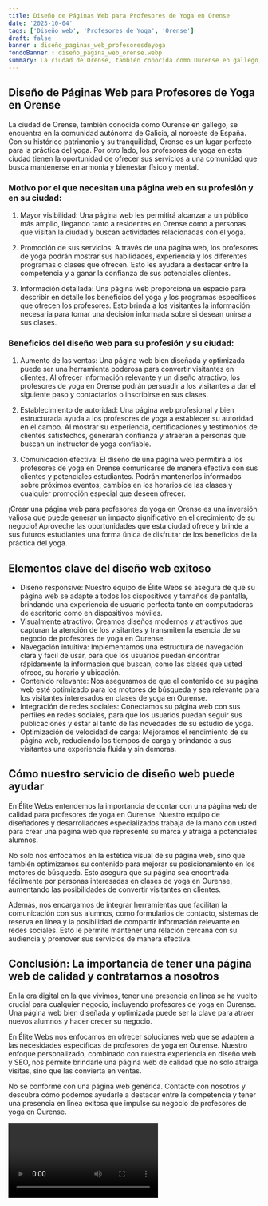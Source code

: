 ```yaml
---
title: Diseño de Páginas Web para Profesores de Yoga en Orense
date: '2023-10-04'
tags: ['Diseño web', 'Profesores de Yoga', 'Orense']
draft: false
banner : diseño_paginas_web_profesoresdeyoga
fondoBanner : diseño_pagina_web_orense.webp
summary: La ciudad de Orense, también conocida como Ourense en gallego, se encuentra en la comunidad autónoma de Galicia, al noroeste de España. Con su histórico patrimonio y su tranquilidad, Orense es un lugar perfecto para la práctica del yoga. Por otro lado, los profesores de yoga en esta ciudad tienen la oportunidad de ofrecer sus servicios a una comunidad que busca mantenerse en armonía y bienestar físico y mental.
---
```


## Diseño de Páginas Web para Profesores de Yoga en Orense

La ciudad de Orense, también conocida como Ourense en gallego, se encuentra en la comunidad autónoma de Galicia, al noroeste de España. Con su histórico patrimonio y su tranquilidad, Orense es un lugar perfecto para la práctica del yoga. Por otro lado, los profesores de yoga en esta ciudad tienen la oportunidad de ofrecer sus servicios a una comunidad que busca mantenerse en armonía y bienestar físico y mental.

### Motivo por el que necesitan una página web en su profesión y en su ciudad:

1. Mayor visibilidad: Una página web les permitirá alcanzar a un público más amplio, llegando tanto a residentes en Orense como a personas que visitan la ciudad y buscan actividades relacionadas con el yoga.

2. Promoción de sus servicios: A través de una página web, los profesores de yoga podrán mostrar sus habilidades, experiencia y los diferentes programas o clases que ofrecen. Esto les ayudará a destacar entre la competencia y a ganar la confianza de sus potenciales clientes.

3. Información detallada: Una página web proporciona un espacio para describir en detalle los beneficios del yoga y los programas específicos que ofrecen los profesores. Esto brinda a los visitantes la información necesaria para tomar una decisión informada sobre si desean unirse a sus clases.

### Beneficios del diseño web para su profesión y su ciudad:

1. Aumento de las ventas: Una página web bien diseñada y optimizada puede ser una herramienta poderosa para convertir visitantes en clientes. Al ofrecer información relevante y un diseño atractivo, los profesores de yoga en Orense podrán persuadir a los visitantes a dar el siguiente paso y contactarlos o inscribirse en sus clases.

2. Establecimiento de autoridad: Una página web profesional y bien estructurada ayuda a los profesores de yoga a establecer su autoridad en el campo. Al mostrar su experiencia, certificaciones y testimonios de clientes satisfechos, generarán confianza y atraerán a personas que buscan un instructor de yoga confiable.

3. Comunicación efectiva: El diseño de una página web permitirá a los profesores de yoga en Orense comunicarse de manera efectiva con sus clientes y potenciales estudiantes. Podrán mantenerlos informados sobre próximos eventos, cambios en los horarios de las clases y cualquier promoción especial que deseen ofrecer.

¡Crear una página web para profesores de yoga en Orense es una inversión valiosa que puede generar un impacto significativo en el crecimiento de su negocio! Aproveche las oportunidades que esta ciudad ofrece y brinde a sus futuros estudiantes una forma única de disfrutar de los beneficios de la práctica del yoga.

<GifSeo />

<Cta />

## Elementos clave del diseño web exitoso

- Diseño responsive: Nuestro equipo de Élite Webs se asegura de que su página web se adapte a todos los dispositivos y tamaños de pantalla, brindando una experiencia de usuario perfecta tanto en computadoras de escritorio como en dispositivos móviles.
- Visualmente atractivo: Creamos diseños modernos y atractivos que capturan la atención de los visitantes y transmiten la esencia de su negocio de profesores de yoga en Ourense.
- Navegación intuitiva: Implementamos una estructura de navegación clara y fácil de usar, para que los usuarios puedan encontrar rápidamente la información que buscan, como las clases que usted ofrece, su horario y ubicación.
- Contenido relevante: Nos aseguramos de que el contenido de su página web esté optimizado para los motores de búsqueda y sea relevante para los visitantes interesados en clases de yoga en Ourense.
- Integración de redes sociales: Conectamos su página web con sus perfiles en redes sociales, para que los usuarios puedan seguir sus publicaciones y estar al tanto de las novedades de su estudio de yoga.
- Optimización de velocidad de carga: Mejoramos el rendimiento de su página web, reduciendo los tiempos de carga y brindando a sus visitantes una experiencia fluida y sin demoras.

## Cómo nuestro servicio de diseño web puede ayudar

En Élite Webs entendemos la importancia de contar con una página web de calidad para profesores de yoga en Ourense. Nuestro equipo de diseñadores y desarrolladores especializados trabaja de la mano con usted para crear una página web que represente su marca y atraiga a potenciales alumnos. 

No solo nos enfocamos en la estética visual de su página web, sino que también optimizamos su contenido para mejorar su posicionamiento en los motores de búsqueda. Esto asegura que su página sea encontrada fácilmente por personas interesadas en clases de yoga en Ourense, aumentando las posibilidades de convertir visitantes en clientes.

Además, nos encargamos de integrar herramientas que facilitan la comunicación con sus alumnos, como formularios de contacto, sistemas de reserva en línea y la posibilidad de compartir información relevante en redes sociales. Esto le permite mantener una relación cercana con su audiencia y promover sus servicios de manera efectiva.

## Conclusión: La importancia de tener una página web de calidad y contratarnos a nosotros

En la era digital en la que vivimos, tener una presencia en línea se ha vuelto crucial para cualquier negocio, incluyendo profesores de yoga en Ourense. Una página web bien diseñada y optimizada puede ser la clave para atraer nuevos alumnos y hacer crecer su negocio.

En Élite Webs nos enfocamos en ofrecer soluciones web que se adapten a las necesidades específicas de profesores de yoga en Ourense. Nuestro enfoque personalizado, combinado con nuestra experiencia en diseño web y SEO, nos permite brindarle una página web de calidad que no solo atraiga visitas, sino que las convierta en ventas.

No se conforme con una página web genérica. Contacte con nosotros y descubra cómo podemos ayudarle a destacar entre la competencia y tener una presencia en línea exitosa que impulse su negocio de profesores de yoga en Ourense.

<Video />

<CtaBot job='Profesores de Yoga' city='Orense'/>

<Gmaps query='Orense+españa+maps' />